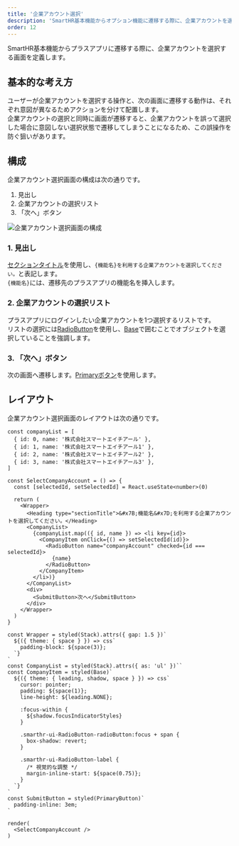 ```yaml
---
title: '企業アカウント選択'
description: 'SmartHR基本機能からオプション機能に遷移する際に、企業アカウントを選択する画面を定義します。'
order: 12
---
```

SmartHR基本機能からプラスアプリに遷移する際に、企業アカウントを選択する画面を定義します。

## 基本的な考え方

ユーザーが企業アカウントを選択する操作と、次の画面に遷移する動作は、それぞれ意図が異なるためアクションを分けて配置します。  
企業アカウントの選択と同時に画面が遷移すると、企業アカウントを誤って選択した場合に意図しない選択状態で遷移してしまうことになるため、この誤操作を防ぐ狙いがあります。


## 構成

企業アカウント選択画面の構成は次の通りです。

1. 見出し
2. 企業アカウントの選択リスト
3. 「次へ」ボタン

![企業アカウント選択画面の構成](select-company-account1.png)

### 1. 見出し
[セクションタイトル](/products/components/heading/#h3-1)を使用し、`{機能名}を利用する企業アカウントを選択してください。`と表記します。  
`{機能名}`には、遷移先のプラスアプリの機能名を挿入します。

### 2. 企業アカウントの選択リスト
プラスアプリにログインしたい企業アカウントを1つ選択するリストです。  
リストの選択には[RadioButton](/products/components/radio-button/)を使用し、[Base](/products/components/base/)で囲むことでオブジェクトを選択していることを強調します。

### 3. 「次へ」ボタン
次の画面へ遷移します。[Primaryボタン](/products/components/button/#h3-0)を使用します。


## レイアウト

企業アカウント選択画面のレイアウトは次の通りです。

```tsx editable withStyled layout=product
const companyList = [
  { id: 0, name: '株式会社スマートエイチアール' },
  { id: 1, name: '株式会社スマートエイチアール1' },
  { id: 2, name: '株式会社スマートエイチアール2' },
  { id: 3, name: '株式会社スマートエイチアール3' },
]

const SelectCompanyAccount = () => {
  const [selectedId, setSelectedId] = React.useState<number>(0)

  return (
    <Wrapper>
      <Heading type="sectionTitle">&#x7B;機能名&#x7D;を利用する企業アカウントを選択してください。</Heading>
      <CompanyList>
        {companyList.map(({ id, name }) => <li key={id}>
          <CompanyItem onClick={() => setSelectedId(id)}>
            <RadioButton name="companyAccount" checked={id === selectedId}>
              {name}
            </RadioButton>
          </CompanyItem>
        </li>)}
      </CompanyList>
      <div>
        <SubmitButton>次へ</SubmitButton>
      </div>
    </Wrapper>
  )
}

const Wrapper = styled(Stack).attrs({ gap: 1.5 })`
  ${({ theme: { space } }) => css`
    padding-block: ${space(3)};
  `}
`
const CompanyList = styled(Stack).attrs({ as: 'ul' })``
const CompanyItem = styled(Base)`
  ${({ theme: { leading, shadow, space } }) => css`
    cursor: pointer;
    padding: ${space(1)};
    line-height: ${leading.NONE};

    :focus-within {
      ${shadow.focusIndicatorStyles}
    }

    .smarthr-ui-RadioButton-radioButton:focus + span {
      box-shadow: revert;
    }

    .smarthr-ui-RadioButton-label {
      /* 視覚的な調整 */
      margin-inline-start: ${space(0.75)};
    }
  `}
`
const SubmitButton = styled(PrimaryButton)`
  padding-inline: 3em;
`

render(
  <SelectCompanyAccount />
)
```
